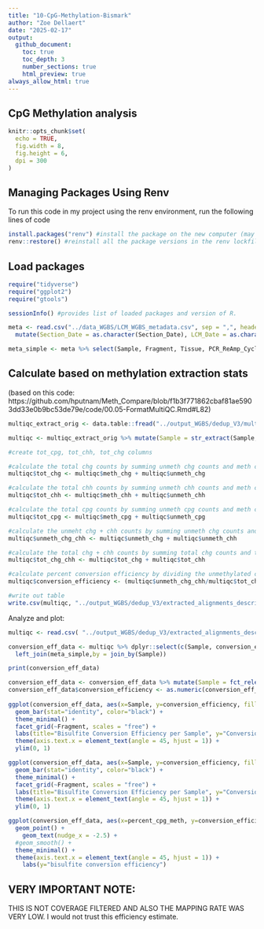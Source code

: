 ```yaml
---
title: "10-CpG-Methylation-Bismark"
author: "Zoe Dellaert"
date: "2025-02-17"
output:
  github_document:
    toc: true
    toc_depth: 3
    number_sections: true
    html_preview: true
always_allow_html: true
---
```


## CpG Methylation analysis

```r
knitr::opts_chunk$set(
  echo = TRUE,
  fig.width = 8,  
  fig.height = 6, 
  dpi = 300   
)
```

## Managing Packages Using Renv

To run this code in my project using the renv environment, run the following lines of code

```r
install.packages("renv") #install the package on the new computer (may not be necessary if renv bootstraps itself as expected)
renv::restore() #reinstall all the package versions in the renv lockfile
```

## Load packages

```r
require("tidyverse")
require("ggplot2")
require("gtools")

sessionInfo() #provides list of loaded packages and version of R.
```


```r
meta <- read.csv("../data_WGBS/LCM_WGBS_metadata.csv", sep = ",", header = TRUE) %>%
  mutate(Section_Date = as.character(Section_Date), LCM_Date = as.character(LCM_Date),DNA_Extraction_Date = as.character(DNA_Extraction_Date))

meta_simple <- meta %>% select(Sample, Fragment, Tissue, PCR_ReAmp_Cycles)
```

## Calculate based on methylation extraction stats

(based on this code: https://github.com/hputnam/Meth_Compare/blob/f1b3f771862cbaf81ae5903dd33e0b9bc53de79e/code/00.05-FormatMultiQC.Rmd#L82)

```r
multiqc_extract_orig <- data.table::fread("../output_WGBS/dedup_V3/multiqc_data/multiqc_bismark_methextract.txt", header = TRUE, sep = "\t", stringsAsFactors = FALSE)

multiqc <- multiqc_extract_orig %>% mutate(Sample = str_extract(Sample, "LCM_\\d+"))

#create tot_cpg, tot_chh, tot_chg columns

#calculate the total chg counts by summing unmeth chg counts and meth chg counts
multiqc$tot_chg <- multiqc$meth_chg + multiqc$unmeth_chg

#calculate the total chh counts by summing unmeth chh counts and meth chh counts
multiqc$tot_chh <- multiqc$meth_chh + multiqc$unmeth_chh

#calculate the total cpg counts by summing unmeth cpg counts and meth cpg counts
multiqc$tot_cpg <- multiqc$meth_cpg + multiqc$unmeth_cpg

#calculate the unmeht chg + chh counts by summing unmeth chg counts and unmeth chh counts
multiqc$unmeth_chg_chh <- multiqc$unmeth_chg + multiqc$unmeth_chh

#calculate the total chg + chh counts by summing total chg counts and total chh counts
multiqc$tot_chg_chh <- multiqc$tot_chg + multiqc$tot_chh

#calculate percent conversion efficiency by dividing the unmethylated chg + chh counts by the total (meth + unmeth) chg + chh counts
multiqc$conversion_efficiency <- (multiqc$unmeth_chg_chh/multiqc$tot_chg_chh)

#write out table
write.csv(multiqc, "../output_WGBS/dedup_V3/extracted_alignments_descriptive_stats.csv", row.names = FALSE, quote = FALSE)
```

Analyze and plot:

```r
multiqc <- read.csv( "../output_WGBS/dedup_V3/extracted_alignments_descriptive_stats.csv", sep = ",", header = TRUE) 

conversion_eff_data <- multiqc %>% dplyr::select(c(Sample, conversion_efficiency,percent_cpg_meth)) %>%
  left_join(meta_simple,by = join_by(Sample)) 

print(conversion_eff_data)

conversion_eff_data <- conversion_eff_data %>% mutate(Sample = fct_relevel(Sample, conversion_eff_data$Sample[mixedorder(conversion_eff_data$Sample)])) 
conversion_eff_data$conversion_efficiency <- as.numeric(conversion_eff_data$conversion_efficiency)
  
ggplot(conversion_eff_data, aes(x=Sample, y=conversion_efficiency, fill=Tissue)) +
  geom_bar(stat="identity", color="black") +
  theme_minimal() +
  facet_grid(~Fragment, scales = "free") +
  labs(title="Bisulfite Conversion Efficiency per Sample", y="Conversion Efficiency", x="Sample") +
  theme(axis.text.x = element_text(angle = 45, hjust = 1)) +
  ylim(0, 1) 

ggplot(conversion_eff_data, aes(x=Sample, y=conversion_efficiency, fill=PCR_ReAmp_Cycles)) +
  geom_bar(stat="identity", color="black") +
  theme_minimal() +
  facet_grid(~Fragment, scales = "free") +
  labs(title="Bisulfite Conversion Efficiency per Sample", y="Conversion Efficiency", x="Sample") +
  theme(axis.text.x = element_text(angle = 45, hjust = 1)) +
  ylim(0, 1) 

ggplot(conversion_eff_data, aes(x=percent_cpg_meth, y=conversion_efficiency, color=Fragment, label=Sample)) +
  geom_point() +
    geom_text(nudge_x = -2.5) + 
  #geom_smooth() +
  theme_minimal() +
  theme(axis.text.x = element_text(angle = 45, hjust = 1)) +
    labs(y="bisulfite conversion efficiency")
```

## VERY IMPORTANT NOTE:

THIS IS NOT COVERAGE FILTERED AND ALSO THE MAPPING RATE WAS VERY LOW. I would not trust this efficiency estimate.
